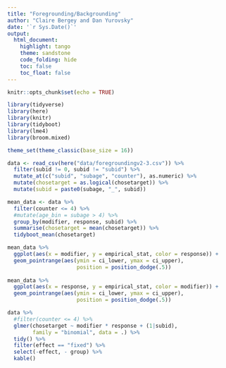 ```yaml
---
title: "Foregrounding/Backgrounding"
author: "Claire Bergey and Dan Yurovsky"
date: '`r Sys.Date()`'
output:
  html_document:
    highlight: tango
    theme: sandstone
    code_folding: hide
    toc: false
    toc_float: false
---
```


```r
knitr::opts_chunk$set(echo = TRUE)
```

```r
library(tidyverse)
library(here)
library(knitr)
library(tidyboot)
library(lme4)
library(broom.mixed)

theme_set(theme_classic(base_size = 16))
```

```r
data <- read_csv(here("data/foregroundingv2-3.csv")) %>%
  filter(subid != 0, subid != "subid") %>%
  mutate_at(c("subid", "subage", "counter"), as.numeric) %>%
  mutate(chosetarget = as.logical(chosetarget)) %>%
  mutate(subid = paste0(subage, "_", subid))

```

```r
mean_data <- data %>%
  filter(counter <= 4) %>%
  #mutate(age_bin = subage > 4) %>%
  group_by(modifier, response, subid) %>%
  summarise(chosetarget = mean(chosetarget)) %>%
  tidyboot_mean(chosetarget) 

mean_data %>%
  ggplot(aes(x = modifier, y = empirical_stat, color = response)) + 
  geom_pointrange(aes(ymin = ci_lower, ymax = ci_upper),
                      position = position_dodge(.5)) 
   
mean_data %>%
  ggplot(aes(x = response, y = empirical_stat, color = modifier)) + 
  geom_pointrange(aes(ymin = ci_lower, ymax = ci_upper),
                      position = position_dodge(.5)) 
```

```r
data %>%
  #filter(counter <= 4) %>%
  glmer(chosetarget ~ modifier * response + (1|subid),
        family = "binomial", data = .) %>%
  tidy() %>%
  filter(effect == "fixed") %>%
  select(-effect, - group) %>%
  kable()
```


